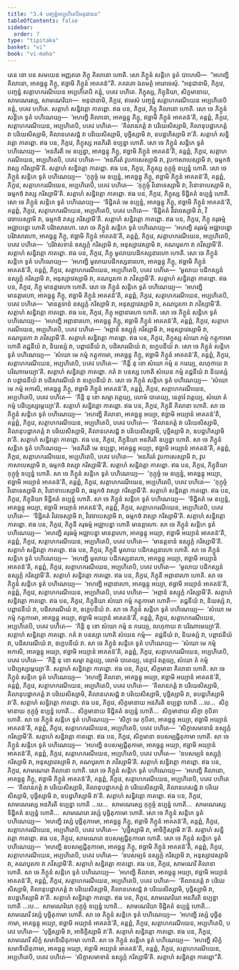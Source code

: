 ```yaml
---
title: "3.4 បញ្ចន្នំអប្បហិតេបិអនុជានន"
tableOfContents: false
sidebar:
  order: 7
type: "tipitaka"
basket: "vi"
book: "vi-maha"
---
```



<DynamicBreadcrumb />

<Division number="193" book="vi-maha">

<Paragraph number="838" book="vi-maha">
តេន ខោ បន សមយេន អញ្ញតរោ ភិក្ខុ គិលានោ ហោតិ. សោ ភិក្ខូនំ សន្តិកេ ទូតំ បាហេសិ—  “អហញ្ហិ គិលានោ, អាគច្ឆន្តុ ភិក្ខូ, ឥច្ឆាមិ ភិក្ខូនំ អាគតន៑”តិ. ភគវតោ ឯតមត្ថំ អារោចេសុំ. “អនុជានាមិ, ភិក្ខវេ, បញ្ចន្នំ សត្តាហករណីយេន អប្បហិតេបិ គន្តុំ, បគេវ បហិតេ. ភិក្ខុស្ស, ភិក្ខុនិយា, សិក្ខមានាយ, សាមណេរស្ស, សាមណេរិយា—  អនុជានាមិ, ភិក្ខវេ, ឥមេសំ បញ្ចន្នំ សត្តាហករណីយេន អប្បហិតេបិ គន្តុំ, បគេវ បហិតេ. សត្តាហំ សន្និវត្តោ កាតព្ពោ.
</Paragraph>

<Paragraph number="839" book="vi-maha">
ឥធ បន, ភិក្ខវេ, ភិក្ខុ គិលានោ ហោតិ. សោ ចេ ភិក្ខូនំ សន្តិកេ ទូតំ បហិណេយ្យ—  ‘អហញ្ហិ គិលានោ, អាគច្ឆន្តុ ភិក្ខូ, ឥច្ឆាមិ ភិក្ខូនំ អាគតន៑’តិ, គន្តព្ពំ, ភិក្ខវេ, សត្តាហករណីយេន, អប្បហិតេបិ, បគេវ បហិតេ—  ‘គិលានភត្តំ វា បរិយេសិស្សាមិ, គិលានុបដ្ឋាកភត្តំ វា បរិយេសិស្សាមិ, គិលានភេសជ្ជំ វា បរិយេសិស្សាមិ, បុច្ឆិស្សាមិ វា, ឧបដ្ឋហិស្សាមិ វា’តិ. សត្តាហំ សន្និវត្តោ កាតព្ពោ.
</Paragraph>

<Paragraph number="840" book="vi-maha">
ឥធ បន, ភិក្ខវេ, ភិក្ខុស្ស អនភិរតិ ឧប្បន្នា ហោតិ. សោ ចេ ភិក្ខូនំ សន្តិកេ ទូតំ បហិណេយ្យ—  ‘អនភិរតិ មេ ឧប្បន្នា, អាគច្ឆន្តុ ភិក្ខូ, ឥច្ឆាមិ ភិក្ខូនំ អាគតន៑’តិ, គន្តព្ពំ, ភិក្ខវេ, សត្តាហករណីយេន, អប្បហិតេបិ, បគេវ បហិតេ—  ‘អនភិរតំ វូបកាសេស្សាមិ វា, វូបកាសាបេស្សាមិ វា, ធម្មកថំ វាស្ស ករិស្សាមី’តិ. សត្តាហំ សន្និវត្តោ កាតព្ពោ.
</Paragraph>

<Paragraph number="841" book="vi-maha">
ឥធ បន, ភិក្ខវេ, ភិក្ខុស្ស កុក្កុច្ចំ ឧប្បន្នំ ហោតិ. សោ ចេ ភិក្ខូនំ សន្តិកេ ទូតំ បហិណេយ្យ—  ‘កុក្កុច្ចំ មេ ឧប្បន្នំ, អាគច្ឆន្តុ ភិក្ខូ, ឥច្ឆាមិ ភិក្ខូនំ អាគតន៑’តិ, គន្តព្ពំ, ភិក្ខវេ, សត្តាហករណីយេន, អប្បហិតេបិ, បគេវ បហិតេ—  ‘កុក្កុច្ចំ វិនោទេស្សាមិ វា, វិនោទាបេស្សាមិ វា, ធម្មកថំ វាស្ស ករិស្សាមី’តិ. សត្តាហំ សន្និវត្តោ កាតព្ពោ.
</Paragraph>

<Paragraph number="842" book="vi-maha">
ឥធ បន, ភិក្ខវេ, ភិក្ខុស្ស ទិដ្ឋិគតំ ឧប្បន្នំ ហោតិ. សោ ចេ ភិក្ខូនំ សន្តិកេ ទូតំ បហិណេយ្យ—  ‘ទិដ្ឋិគតំ មេ ឧប្បន្នំ, អាគច្ឆន្តុ ភិក្ខូ, ឥច្ឆាមិ ភិក្ខូនំ អាគតន៑’តិ, គន្តព្ពំ, ភិក្ខវេ, សត្តាហករណីយេន, អប្បហិតេបិ, បគេវ បហិតេ—  ‘ទិដ្ឋិគតំ វិវេចេស្សាមិ វា, វិវេចាបេស្សាមិ វា, ធម្មកថំ វាស្ស ករិស្សាមី’តិ. សត្តាហំ សន្និវត្តោ កាតព្ពោ.
</Paragraph>

<Paragraph number="843" book="vi-maha">
ឥធ បន, ភិក្ខវេ, ភិក្ខុ គរុធម្មំ អជ្ឈាបន្នោ ហោតិ បរិវាសារហោ. សោ ចេ ភិក្ខូនំ សន្តិកេ ទូតំ បហិណេយ្យ—  ‘អហញ្ហិ គរុធម្មំ អជ្ឈាបន្នោ បរិវាសារហោ, អាគច្ឆន្តុ ភិក្ខូ, ឥច្ឆាមិ ភិក្ខូនំ អាគតន៑’តិ, គន្តព្ពំ, ភិក្ខវេ, សត្តាហករណីយេន, អប្បហិតេបិ, បគេវ បហិតេ—  ‘បរិវាសទានំ ឧស្សុក្កំ ករិស្សាមិ វា, អនុស្សាវេស្សាមិ វា, គណបូរកោ វា ភវិស្សាមី’តិ. សត្តាហំ សន្និវត្តោ កាតព្ពោ.
</Paragraph>

<Paragraph number="844" book="vi-maha">
ឥធ បន, ភិក្ខវេ, ភិក្ខុ មូលាយបដិកស្សនារហោ ហោតិ. សោ ចេ ភិក្ខូនំ សន្តិកេ ទូតំ បហិណេយ្យ—  ‘អហញ្ហិ មូលាយបដិកស្សនារហោ, អាគច្ឆន្តុ ភិក្ខូ, ឥច្ឆាមិ ភិក្ខូនំ អាគតន៑’តិ, គន្តព្ពំ, ភិក្ខវេ, សត្តាហករណីយេន, អប្បហិតេបិ, បគេវ បហិតេ—  ‘មូលាយ បដិកស្សនំ ឧស្សុក្កំ ករិស្សាមិ វា, អនុស្សាវេស្សាមិ វា, គណបូរកោ វា ភវិស្សាមី’តិ. សត្តាហំ សន្និវត្តោ កាតព្ពោ.
</Paragraph>

<Paragraph number="845" book="vi-maha">
ឥធ បន, ភិក្ខវេ, ភិក្ខុ មានត្តារហោ ហោតិ. សោ ចេ ភិក្ខូនំ សន្តិកេ ទូតំ បហិណេយ្យ—  ‘អហញ្ហិ មានត្តារហោ, អាគច្ឆន្តុ ភិក្ខូ, ឥច្ឆាមិ ភិក្ខូនំ អាគតន៑’តិ, គន្តព្ពំ, ភិក្ខវេ, សត្តាហករណីយេន, អប្បហិតេបិ, បគេវ បហិតេ—  ‘មានត្តទានំ ឧស្សុក្កំ ករិស្សាមិ វា, អនុស្សាវេស្សាមិ វា, គណបូរកោ វា ភវិស្សាមី’តិ. សត្តាហំ សន្និវត្តោ កាតព្ពោ.
</Paragraph>

<Paragraph number="846" book="vi-maha">
ឥធ បន, ភិក្ខវេ, ភិក្ខុ អព្ភានារហោ ហោតិ. សោ ចេ ភិក្ខូនំ សន្តិកេ ទូតំ បហិណេយ្យ—  ‘អហញ្ហិ អព្ភានារហោ, អាគច្ឆន្តុ ភិក្ខូ, ឥច្ឆាមិ ភិក្ខូនំ អាគតន៑’តិ, គន្តព្ពំ, ភិក្ខវេ, សត្តាហករណីយេន, អប្បហិតេបិ, បគេវ បហិតេ—  ‘អព្ភានំ ឧស្សុក្កំ ករិស្សាមិ វា, អនុស្សាវេស្សាមិ វា, គណបូរកោ វា ភវិស្សាមី’តិ. សត្តាហំ សន្និវត្តោ កាតព្ពោ.
</Paragraph>

<Paragraph number="847" book="vi-maha">
ឥធ បន, ភិក្ខវេ, ភិក្ខុស្ស សំឃោ កម្មំ កត្តុកាមោ ហោតិ តជ្ជនីយំ វា, និយស្សំ វា, បព្ពាជនីយំ វា, បដិសារណីយំ វា, ឧក្ខេបនីយំ វា. សោ ចេ ភិក្ខូនំ សន្តិកេ ទូតំ បហិណេយ្យ—  ‘សំឃោ មេ កម្មំ កត្តុកាមោ, អាគច្ឆន្តុ ភិក្ខូ, ឥច្ឆាមិ ភិក្ខូនំ អាគតន៑’តិ, គន្តព្ពំ, ភិក្ខវេ, សត្តាហករណីយេន, អប្បហិតេបិ, បគេវ បហិតេ—  ‘កិន្តិ នុ ខោ សំឃោ កម្មំ ន ករេយ្យ, លហុកាយ វា បរិណាមេយ្យា’តិ. សត្តាហំ សន្និវត្តោ កាតព្ពោ.
</Paragraph>

<Paragraph number="848" book="vi-maha">
កតំ វា បនស្ស ហោតិ សំឃេន កម្មំ តជ្ជនីយំ វា និយស្សំ វា បព្ពាជនីយំ វា បដិសារណីយំ វា ឧក្ខេបនីយំ វា. សោ ចេ ភិក្ខូនំ សន្តិកេ ទូតំ បហិណេយ្យ—  ‘សំឃោ មេ កម្មំ អកាសិ, អាគច្ឆន្តុ ភិក្ខូ, ឥច្ឆាមិ ភិក្ខូនំ អាគតន៑’តិ, គន្តព្ពំ, ភិក្ខវេ, សត្តាហករណីយេន, អប្បហិតេបិ, បគេវ បហិតេ—  ‘កិន្តិ នុ ខោ សម្មា វត្តេយ្យ, លោមំ បាតេយ្យ, នេត្ថារំ វត្តេយ្យ, សំឃោ តំ កម្មំ បដិប្បស្សម្ភេយ្យា’តិ. សត្តាហំ សន្និវត្តោ កាតព្ពោ.
</Paragraph>

</Division>
<Division number="194" book="vi-maha">

<Paragraph number="849" book="vi-maha">
ឥធ បន, ភិក្ខវេ, ភិក្ខុនី គិលានា ហោតិ. សា ចេ ភិក្ខូនំ សន្តិកេ ទូតំ បហិណេយ្យ—  ‘អហញ្ហិ គិលានា, អាគច្ឆន្តុ អយ្យា, ឥច្ឆាមិ អយ្យានំ អាគតន៑’តិ, គន្តព្ពំ, ភិក្ខវេ, សត្តាហករណីយេន, អប្បហិតេបិ, បគេវ បហិតេ—  ‘គិលានភត្តំ វា បរិយេសិស្សាមិ, គិលានុបដ្ឋាកភត្តំ វា បរិយេសិស្សាមិ, គិលានភេសជ្ជំ វា បរិយេសិស្សាមិ, បុច្ឆិស្សាមិ វា, ឧបដ្ឋហិស្សាមិ វា’តិ. សត្តាហំ សន្និវត្តោ កាតព្ពោ.
</Paragraph>

<Paragraph number="850" book="vi-maha">
ឥធ បន, ភិក្ខវេ, ភិក្ខុនិយា អនភិរតិ ឧប្បន្នា ហោតិ. សា ចេ ភិក្ខូនំ សន្តិកេ ទូតំ បហិណេយ្យ—  ‘អនភិរតិ មេ ឧប្បន្នា, អាគច្ឆន្តុ អយ្យា, ឥច្ឆាមិ អយ្យានំ អាគតន៑’តិ, គន្តព្ពំ, ភិក្ខវេ, សត្តាហករណីយេន, អប្បហិតេបិ, បគេវ បហិតេ—  ‘អនភិរតំ វូបកាសេស្សាមិ វា, វូបកាសាបេស្សាមិ វា, ធម្មកថំ វាស្សា ករិស្សាមី’តិ. សត្តាហំ សន្និវត្តោ កាតព្ពោ.
</Paragraph>

<Paragraph number="851" book="vi-maha">
ឥធ បន, ភិក្ខវេ, ភិក្ខុនិយា កុក្កុច្ចំ ឧប្បន្នំ ហោតិ. សា ចេ ភិក្ខូនំ សន្តិកេ ទូតំ បហិណេយ្យ—  ‘កុក្កុច្ចំ មេ ឧប្បន្នំ, អាគច្ឆន្តុ អយ្យា, ឥច្ឆាមិ អយ្យានំ អាគតន៑’តិ, គន្តព្ពំ, ភិក្ខវេ, សត្តាហករណីយេន, អប្បហិតេបិ, បគេវ បហិតេ—  ‘កុក្កុច្ចំ វិនោទេស្សាមិ វា, វិនោទាបេស្សាមិ វា, ធម្មកថំ វាស្សា ករិស្សាមី’តិ. សត្តាហំ សន្និវត្តោ កាតព្ពោ.
</Paragraph>

<Paragraph number="852" book="vi-maha">
ឥធ បន, ភិក្ខវេ, ភិក្ខុនិយា ទិដ្ឋិគតំ ឧប្បន្នំ ហោតិ. សា ចេ ភិក្ខូនំ សន្តិកេ ទូតំ បហិណេយ្យ—  ‘ទិដ្ឋិគតំ មេ ឧប្បន្នំ, អាគច្ឆន្តុ អយ្យា, ឥច្ឆាមិ អយ្យានំ អាគតន៑’តិ, គន្តព្ពំ, ភិក្ខវេ, សត្តាហករណីយេន, អប្បហិតេបិ, បគេវ បហិតេ—  ‘ទិដ្ឋិគតំ វិវេចេស្សាមិ វា, វិវេចាបេស្សាមិ វា, ធម្មកថំ វាស្សា ករិស្សាមី’តិ. សត្តាហំ សន្និវត្តោ កាតព្ពោ.
</Paragraph>

<Paragraph number="853" book="vi-maha">
ឥធ បន, ភិក្ខវេ, ភិក្ខុនី គរុធម្មំ អជ្ឈាបន្នា ហោតិ មានត្តារហា. សា ចេ ភិក្ខូនំ សន្តិកេ ទូតំ បហិណេយ្យ—  ‘អហញ្ហិ គរុធម្មំ អជ្ឈាបន្នា មានត្តារហា, អាគច្ឆន្តុ អយ្យា, ឥច្ឆាមិ អយ្យានំ អាគតន៑’តិ, គន្តព្ពំ, ភិក្ខវេ, សត្តាហករណីយេន, អប្បហិតេបិ, បគេវ បហិតេ—  ‘មានត្តទានំ ឧស្សុក្កំ ករិស្សាមី’តិ. សត្តាហំ សន្និវត្តោ កាតព្ពោ.
</Paragraph>

<Paragraph number="854" book="vi-maha">
ឥធ បន, ភិក្ខវេ, ភិក្ខុនី មូលាយ បដិកស្សនារហា ហោតិ. សា ចេ ភិក្ខូនំ សន្តិកេ ទូតំ បហិណេយ្យ—  ‘អហញ្ហិ មូលាយ បដិកស្សនារហា, អាគច្ឆន្តុ អយ្យា, ឥច្ឆាមិ អយ្យានំ អាគតន៑’តិ, គន្តព្ពំ, ភិក្ខវេ, សត្តាហករណីយេន, អប្បហិតេបិ, បគេវ បហិតេ—  ‘មូលាយ បដិកស្សនំ ឧស្សុក្កំ ករិស្សាមី’តិ. សត្តាហំ សន្និវត្តោ កាតព្ពោ.
</Paragraph>

<Paragraph number="855" book="vi-maha">
ឥធ បន, ភិក្ខវេ, ភិក្ខុនី អព្ភានារហា ហោតិ. សា ចេ ភិក្ខូនំ សន្តិកេ ទូតំ បហិណេយ្យ—  ‘អហញ្ហិ អព្ភានារហា, អាគច្ឆន្តុ អយ្យា, ឥច្ឆាមិ អយ្យានំ អាគតន៑’តិ, គន្តព្ពំ, ភិក្ខវេ, សត្តាហករណីយេន, អប្បហិតេបិ, បគេវ បហិតេ—  ‘អព្ភានំ ឧស្សុក្កំ ករិស្សាមី’តិ. សត្តាហំ សន្និវត្តោ កាតព្ពោ.
</Paragraph>

<Paragraph number="856" book="vi-maha">
ឥធ បន, ភិក្ខវេ, ភិក្ខុនិយា សំឃោ កម្មំ កត្តុកាមោ ហោតិ—  តជ្ជនីយំ វា, និយស្សំ វា, បព្ពាជនីយំ វា, បដិសារណីយំ វា, ឧក្ខេបនីយំ វា. សា ចេ ភិក្ខូនំ សន្តិកេ ទូតំ បហិណេយ្យ—  ‘សំឃោ មេ កម្មំ កត្តុកាមោ, អាគច្ឆន្តុ អយ្យា, ឥច្ឆាមិ អយ្យានំ អាគតន៑’តិ, គន្តព្ពំ, ភិក្ខវេ, សត្តាហករណីយេន, អប្បហិតេបិ, បគេវ បហិតេ—  ‘កិន្តិ នុ ខោ សំឃោ កម្មំ ន ករេយ្យ, លហុកាយ វា បរិណាមេយ្យា’តិ. សត្តាហំ សន្និវត្តោ កាតព្ពោ.
</Paragraph>

<Paragraph number="857" book="vi-maha">
កតំ វា បនស្សា ហោតិ សំឃេន កម្មំ—  តជ្ជនីយំ វា, និយស្សំ វា, បព្ពាជនីយំ វា, បដិសារណីយំ វា, ឧក្ខេបនីយំ វា. សា ចេ ភិក្ខូនំ សន្តិកេ ទូតំ បហិណេយ្យ—  ‘សំឃោ មេ កម្មំ អកាសិ, អាគច្ឆន្តុ អយ្យា, ឥច្ឆាមិ អយ្យានំ អាគតន៑’តិ, គន្តព្ពំ, ភិក្ខវេ, សត្តាហករណីយេន, អប្បហិតេបិ, បគេវ បហិតេ—  ‘កិន្តិ នុ ខោ សម្មា វត្តេយ្យ, លោមំ បាតេយ្យ, នេត្ថារំ វត្តេយ្យ, សំឃោ តំ កម្មំ បដិប្បស្សម្ភេយ្យា’តិ. សត្តាហំ សន្និវត្តោ កាតព្ពោ.
</Paragraph>

</Division>
<Division number="195" book="vi-maha">

<Paragraph number="858" book="vi-maha">
ឥធ បន, ភិក្ខវេ, សិក្ខមានា គិលានា ហោតិ. សា ចេ ភិក្ខូនំ សន្តិកេ ទូតំ បហិណេយ្យ—  ‘អហញ្ហិ គិលានា, អាគច្ឆន្តុ អយ្យា, ឥច្ឆាមិ អយ្យានំ អាគតន៑’តិ, គន្តព្ពំ, ភិក្ខវេ, សត្តាហករណីយេន, អប្បហិតេបិ, បគេវ បហិតេ—  ‘គិលានភត្តំ វា បរិយេសិស្សាមិ, គិលានុបដ្ឋាកភត្តំ វា បរិយេសិស្សាមិ, គិលានភេសជ្ជំ វា បរិយេសិស្សាមិ, បុច្ឆិស្សាមិ វា, ឧបដ្ឋហិស្សាមិ វា’តិ. សត្តាហំ សន្និវត្តោ កាតព្ពោ.
</Paragraph>

<Paragraph number="859" book="vi-maha">
ឥធ បន, ភិក្ខវេ, សិក្ខមានាយ អនភិរតិ ឧប្បន្នា ហោតិ …បេ…  សិក្ខមានាយ កុក្កុច្ចំ ឧប្បន្នំ ហោតិ…  សិក្ខមានាយ ទិដ្ឋិគតំ ឧប្បន្នំ ហោតិ…  សិក្ខមានាយ សិក្ខា កុបិតា ហោតិ. សា ចេ ភិក្ខូនំ សន្តិកេ ទូតំ បហិណេយ្យ—  ‘សិក្ខា មេ កុបិតា, អាគច្ឆន្តុ អយ្យា, ឥច្ឆាមិ អយ្យានំ អាគតន៑’តិ, គន្តព្ពំ, ភិក្ខវេ, សត្តាហករណីយេន, អប្បហិតេបិ, បគេវ បហិតេ—  ‘សិក្ខាសមាទានំ ឧស្សុក្កំ ករិស្សាមី’តិ. សត្តាហំ សន្និវត្តោ កាតព្ពោ.
</Paragraph>

<Paragraph number="860" book="vi-maha">
ឥធ បន, ភិក្ខវេ, សិក្ខមានា ឧបសម្បជ្ជិតុកាមា ហោតិ. សា ចេ ភិក្ខូនំ សន្តិកេ ទូតំ បហិណេយ្យ—  ‘អហញ្ហិ ឧបសម្បជ្ជិតុកាមា, អាគច្ឆន្តុ អយ្យា, ឥច្ឆាមិ អយ្យានំ អាគតន៑’តិ, គន្តព្ពំ, ភិក្ខវេ, សត្តាហករណីយេន, អប្បហិតេបិ, បគេវ បហិតេ—  ‘ឧបសម្បទំ ឧស្សុក្កំ ករិស្សាមិ វា, អនុស្សាវេស្សាមិ វា, គណបូរកោ វា ភវិស្សាមី’តិ. សត្តាហំ សន្និវត្តោ កាតព្ពោ.
</Paragraph>

</Division>
<Division number="196" book="vi-maha">

<Paragraph number="861" book="vi-maha">
ឥធ បន, ភិក្ខវេ, សាមណេរោ គិលានោ ហោតិ. សោ ចេ ភិក្ខូនំ សន្តិកេ ទូតំ បហិណេយ្យ—  ‘អហញ្ហិ គិលានោ, អាគច្ឆន្តុ ភិក្ខូ, ឥច្ឆាមិ ភិក្ខូនំ អាគតន៑’តិ, គន្តព្ពំ, ភិក្ខវេ, សត្តាហករណីយេន, អប្បហិតេបិ, បគេវ បហិតេ—  ‘គិលានភត្តំ វា បរិយេសិស្សាមិ, គិលានុបដ្ឋាកភត្តំ វា បរិយេសិស្សាមិ, គិលានភេសជ្ជំ វា បរិយេសិស្សាមិ, បុច្ឆិស្សាមិ វា, ឧបដ្ឋហិស្សាមិ វា’តិ. សត្តាហំ សន្និវត្តោ កាតព្ពោ.
</Paragraph>

<Paragraph number="862" book="vi-maha">
ឥធ បន, ភិក្ខវេ, សាមណេរស្ស អនភិរតិ ឧប្បន្នា ហោតិ …បេ…  សាមណេរស្ស កុក្កុច្ចំ ឧប្បន្នំ ហោតិ…  សាមណេរស្ស ទិដ្ឋិគតំ ឧប្បន្នំ ហោតិ…  សាមណេរោ វស្សំ បុច្ឆិតុកាមោ ហោតិ. សោ ចេ ភិក្ខូនំ សន្តិកេ ទូតំ បហិណេយ្យ—  ‘អហញ្ហិ វស្សំ បុច្ឆិតុកាមោ, អាគច្ឆន្តុ ភិក្ខូ, ឥច្ឆាមិ ភិក្ខូនំ អាគតន៑’តិ, គន្តព្ពំ, ភិក្ខវេ, សត្តាហករណីយេន, អប្បហិតេបិ, បគេវ បហិតេ—  ‘បុច្ឆិស្សាមិ វា, អាចិក្ខិស្សាមិ វា’តិ. សត្តាហំ សន្និវត្តោ កាតព្ពោ.
</Paragraph>

<Paragraph number="863" book="vi-maha">
ឥធ បន, ភិក្ខវេ, សាមណេរោ ឧបសម្បជ្ជិតុកាមោ ហោតិ. សោ ចេ ភិក្ខូនំ សន្តិកេ ទូតំ បហិណេយ្យ—  ‘អហញ្ហិ ឧបសម្បជ្ជិតុកាមោ, អាគច្ឆន្តុ ភិក្ខូ, ឥច្ឆាមិ ភិក្ខូនំ អាគតន៑’តិ, គន្តព្ពំ, ភិក្ខវេ, សត្តាហករណីយេន, អប្បហិតេបិ, បគេវ បហិតេ—  ‘ឧបសម្បទំ ឧស្សុក្កំ ករិស្សាមិ វា, អនុស្សាវេស្សាមិ វា, គណបូរកោ វា ភវិស្សាមី’តិ. សត្តាហំ សន្និវត្តោ កាតព្ពោ.
</Paragraph>

</Division>
<Division number="197" book="vi-maha">

<Paragraph number="864" book="vi-maha">
ឥធ បន, ភិក្ខវេ, សាមណេរី គិលានា ហោតិ. សា ចេ ភិក្ខូនំ សន្តិកេ ទូតំ បហិណេយ្យ—  ‘អហញ្ហិ គិលានា, អាគច្ឆន្តុ អយ្យា, ឥច្ឆាមិ អយ្យានំ អាគតន៑’តិ, គន្តព្ពំ, ភិក្ខវេ, សត្តាហករណីយេន, អប្បហិតេបិ, បគេវ បហិតេ—  ‘គិលានភត្តំ វា បរិយេសិស្សាមិ, គិលានុបដ្ឋាកភត្តំ វា បរិយេសិស្សាមិ, គិលានភេសជ្ជំ វា បរិយេសិស្សាមិ, បុច្ឆិស្សាមិ វា, ឧបដ្ឋហិស្សាមិ វា’តិ. សត្តាហំ សន្និវត្តោ កាតព្ពោ.
</Paragraph>

<Paragraph number="865" book="vi-maha">
ឥធ បន, ភិក្ខវេ, សាមណេរិយា អនភិរតិ ឧប្បន្នា ហោតិ …បេ…  សាមណេរិយា កុក្កុច្ចំ ឧប្បន្នំ ហោតិ…  សាមណេរិយា ទិដ្ឋិគតំ ឧប្បន្នំ ហោតិ…  សាមណេរី វស្សំ បុច្ឆិតុកាមា ហោតិ. សា ចេ ភិក្ខូនំ សន្តិកេ ទូតំ បហិណេយ្យ—  ‘អហញ្ហិ វស្សំ បុច្ឆិតុកាមា, អាគច្ឆន្តុ អយ្យា, ឥច្ឆាមិ អយ្យានំ អាគតន៑’តិ, គន្តព្ពំ, ភិក្ខវេ, សត្តាហករណីយេន, អប្បហិតេបិ, បគេវ បហិតេ—  ‘បុច្ឆិស្សាមិ វា, អាចិក្ខិស្សាមិ វា’តិ. សត្តាហំ សន្និវត្តោ កាតព្ពោ.
</Paragraph>

<Paragraph number="866" book="vi-maha">
ឥធ បន, ភិក្ខវេ, សាមណេរី សិក្ខំ សមាទិយិតុកាមា ហោតិ. សា ចេ ភិក្ខូនំ សន្តិកេ ទូតំ បហិណេយ្យ—  ‘អហញ្ហិ សិក្ខំ សមាទិយិតុកាមា, អាគច្ឆន្តុ អយ្យា, ឥច្ឆាមិ អយ្យានំ អាគតន៑’តិ, គន្តព្ពំ, ភិក្ខវេ, សត្តាហករណីយេន, អប្បហិតេបិ, បគេវ បហិតេ—  ‘សិក្ខាសមាទានំ ឧស្សុក្កំ ករិស្សាមី’តិ. សត្តាហំ សន្និវត្តោ កាតព្ពោ”តិ.
</Paragraph>
</Division>